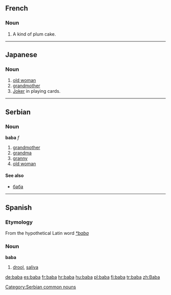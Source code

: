 ==French==
===Noun===
# A kind of plum cake.
----
==Japanese==
===Noun===
#[[old woman]]
#[[grandmother]]
#[[Joker]] in playing cards.
----
==Serbian==
===Noun===
'''baba''' ''f''
#[[grandmother]]
#[[grandma]]
#[[granny]]
#[[old woman]]
====See also====
*[[баба]]
[[Category:Serbian common nouns]]
----
==Spanish==
===Etymology===
From the hypothetical Latin word ''[[*baba]]''

===Noun===
'''baba'''

# [[drool]], [[saliva]]

[[de:baba]]
[[es:baba]]
[[fr:baba]]
[[hr:baba]]
[[hu:baba]]
[[pl:baba]]
[[fi:baba]]
[[tr:baba]]
[[zh:Baba]]